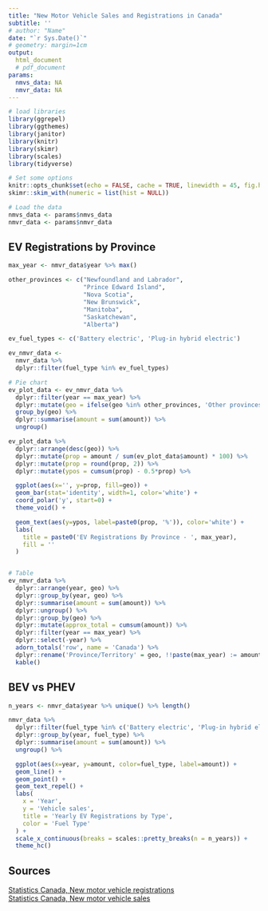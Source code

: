 ```yaml
---
title: "New Motor Vehicle Sales and Registrations in Canada"
subtitle: ''
# author: "Name"
date: "`r Sys.Date()`"
# geometry: margin=1cm
output: 
  html_document
  # pdf_document
params:
  nmvs_data: NA
  nmvr_data: NA
---
```


```r

# load libraries
library(ggrepel)
library(ggthemes)
library(janitor)
library(knitr)
library(skimr)
library(scales)
library(tidyverse)

# Set some options
knitr::opts_chunk$set(echo = FALSE, cache = TRUE, linewidth = 45, fig.height = 6, fig.width = 10, tidy = TRUE)
skimr::skim_with(numeric = list(hist = NULL))

# Load the data
nmvs_data <- params$nmvs_data
nmvr_data <- params$nmvr_data
```


## EV Registrations by Province

```r
max_year <- nmvr_data$year %>% max()

other_provinces <- c("Newfoundland and Labrador",
                     "Prince Edward Island",
                     "Nova Scotia",
                     "New Brunswick",
                     "Manitoba",
                     "Saskatchewan",
                     "Alberta")

ev_fuel_types <- c('Battery electric', 'Plug-in hybrid electric')

ev_nmvr_data <-
  nmvr_data %>%
  dplyr::filter(fuel_type %in% ev_fuel_types)

# Pie chart
ev_plot_data <- ev_nmvr_data %>%
  dplyr::filter(year == max_year) %>%
  dplyr::mutate(geo = ifelse(geo %in% other_provinces, 'Other provinces', geo)) %>%
  group_by(geo) %>%
  dplyr::summarise(amount = sum(amount)) %>%
  ungroup()

ev_plot_data %>%
  dplyr::arrange(desc(geo)) %>%
  dplyr::mutate(prop = amount / sum(ev_plot_data$amount) * 100) %>%
  dplyr::mutate(prop = round(prop, 2)) %>%
  dplyr::mutate(ypos = cumsum(prop) - 0.5*prop) %>%

  ggplot(aes(x='', y=prop, fill=geo)) +
  geom_bar(stat='identity', width=1, color='white') +
  coord_polar('y', start=0) +
  theme_void() +

  geom_text(aes(y=ypos, label=paste0(prop, '%')), color='white') +
  labs(
    title = paste0('EV Registrations By Province - ', max_year),
    fill = ''
  )


# Table
ev_nmvr_data %>%
  dplyr::arrange(year, geo) %>%
  dplyr::group_by(year, geo) %>%
  dplyr::summarise(amount = sum(amount)) %>%
  dplyr::ungroup() %>%
  dplyr::group_by(geo) %>%
  dplyr::mutate(approx_total = cumsum(amount)) %>%
  dplyr::filter(year == max_year) %>%
  dplyr::select(-year) %>%
  adorn_totals('row', name = 'Canada') %>%
  dplyr::rename('Province/Territory' = geo, !!paste(max_year) := amount, 'Approx. EV Total' = approx_total) %>%
  kable()
```



## BEV vs PHEV

```r
n_years <- nmvr_data$year %>% unique() %>% length()

nmvr_data %>%
  dplyr::filter(fuel_type %in% c('Battery electric', 'Plug-in hybrid electric')) %>%
  dplyr::group_by(year, fuel_type) %>%
  dplyr::summarise(amount = sum(amount)) %>%
  ungroup() %>%

  ggplot(aes(x=year, y=amount, color=fuel_type, label=amount)) +
  geom_line() +
  geom_point() +
  geom_text_repel() +
  labs(
    x = 'Year',
    y = 'Vehicle sales',
    title = 'Yearly EV Registrations by Type',
    color = 'Fuel Type'
  ) +
  scale_x_continuous(breaks = scales::pretty_breaks(n = n_years)) +
  theme_hc()
```





## Sources

[Statistics Canada, New motor vehicle registrations](https://www150.statcan.gc.ca/t1/tbl1/en/tv.action?pid=2010002101)  
[Statistics Canada, New motor vehicle sales](https://www150.statcan.gc.ca/t1/tbl1/en/tv.action?pid=2010000101)

















